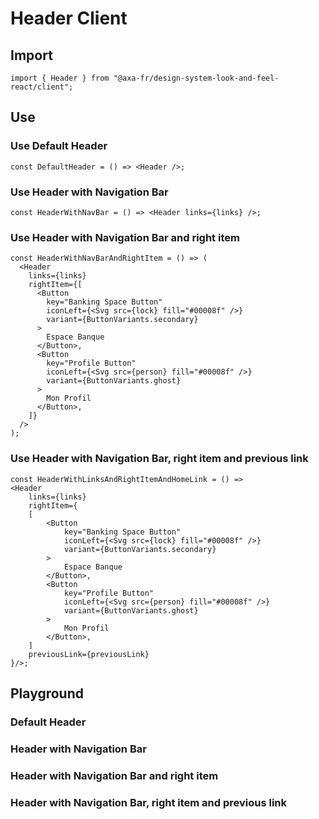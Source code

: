 
<Meta of={HeaderClientStories} name="Header Client" />

# Header Client

## Import

```tsx
import { Header } from "@axa-fr/design-system-look-and-feel-react/client";
```

## Use

### Use Default Header

```tsx
const DefaultHeader = () => <Header />;
```

### Use Header with Navigation Bar

```tsx
const HeaderWithNavBar = () => <Header links={links} />;
```

### Use Header with Navigation Bar and right item

```tsx
const HeaderWithNavBarAndRightItem = () => (
  <Header
    links={links}
    rightItem={[
      <Button
        key="Banking Space Button"
        iconLeft={<Svg src={lock} fill="#00008f" />}
        variant={ButtonVariants.secondary}
      >
        Espace Banque
      </Button>,
      <Button
        key="Profile Button"
        iconLeft={<Svg src={person} fill="#00008f" />}
        variant={ButtonVariants.ghost}
      >
        Mon Profil
      </Button>,
    ]}
  />
);
```

### Use Header with Navigation Bar, right item and previous link

```tsx
const HeaderWithLinksAndRightItemAndHomeLink = () =>
<Header
    links={links}
    rightItem={
    [
        <Button
            key="Banking Space Button"
            iconLeft={<Svg src={lock} fill="#00008f" />}
            variant={ButtonVariants.secondary}
        >
            Espace Banque
        </Button>,
        <Button
            key="Profile Button"
            iconLeft={<Svg src={person} fill="#00008f" />}
            variant={ButtonVariants.ghost}
        >
            Mon Profil
        </Button>,
    ]
    previousLink={previousLink}
}/>;
```

## Playground

### Default Header

<Canvas of={HeaderClientStories.Default} />

<Controls of={HeaderClientStories.Default} />

### Header with Navigation Bar

<Canvas of={HeaderClientStories.HeaderWithNavBar} />

<Controls of={HeaderClientStories.HeaderWithNavBar} />

### Header with Navigation Bar and right item

<Canvas of={HeaderClientStories.HeaderWithNavBarAndRightItem} />

<Controls of={HeaderClientStories.HeaderWithNavBarAndRightItem} />

### Header with Navigation Bar, right item and previous link

<Canvas of={HeaderClientStories.HeaderWithLinksAndRightItemAndPreviousLink} />

<Controls of={HeaderClientStories.HeaderWithLinksAndRightItemAndPreviousLink} />
